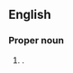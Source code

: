 ==English==
{{wikipedia}}

===Proper noun===
{{en-proper noun|head=[[east|East]] [[Java]]}}

# {{place|en|province|c/Indonesia}}.